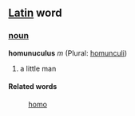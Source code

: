 ==[[Latin]] word==
===[[noun]]===
'''homunuculus''' ''m'' (Plural: [[homunculi]])

# a little man
====Related words====
: [[homo]]